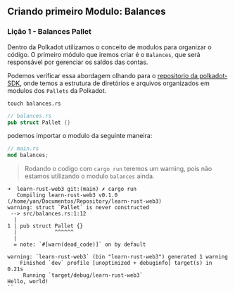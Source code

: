## Criando primeiro Modulo: Balances

### Lição 1 - Balances Pallet

Dentro da Polkadot utilizamos o conceito de modulos para organizar o código. O primeiro módulo que iremos criar é o
`Balances`, que será responsável por gerenciar os saldos das contas.

Podemos verificar essa abordagem olhando para o [repositorio da polkadot-SDK](https://github.com/paritytech/polkadot-sdk/tree/master/substrate/frame), onde temos a estrutura de diretórios e arquivos organizados em modulos dos `Pallets` da Polkadot.

```shell
touch balances.rs
```

```rust
// balances.rs
pub struct Pallet {}
```
podemos importar o modulo da seguinte maneira:
```rust
// main.rs
mod balances;
```

> Rodando o codigo com ```cargo run``` teremos um warning, pois não estamos utilizando o modulo `balances` ainda.

```shell
➜  learn-rust-web3 git:(main) ✗ cargo run 
   Compiling learn-rust-web3 v0.1.0 (/home/yan/Documentos/Repository/learn-rust-web3)
warning: struct `Pallet` is never constructed
 --> src/balances.rs:1:12
  |
1 | pub struct Pallet {}
  |            ^^^^^^
  |
  = note: `#[warn(dead_code)]` on by default

warning: `learn-rust-web3` (bin "learn-rust-web3") generated 1 warning
    Finished `dev` profile [unoptimized + debuginfo] target(s) in 0.21s
     Running `target/debug/learn-rust-web3`
Hello, world!
``
 